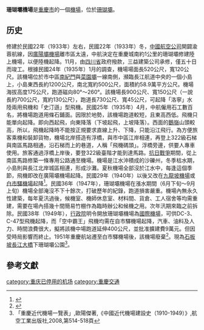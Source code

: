 '''珊瑚壩機場'''是[[重慶市|重慶市]]的一個[[機場|機場]]，位於[[珊瑚壩|珊瑚壩]]。

==历史==
修建於民國22年（1933年）左右，民國22年（1933年）冬，[[中國航空公司|中國航空公司]]開闢渝蓉航線，因[[廣陽壩機場|廣陽壩機場]]離市區太遠，中航決定在重慶城南約1公里的珊瑚壩修建陸上機場，以便陸機起降。11月，由[[四川省|四川省]]政府撥款，三益建築公司承修，僅五十日而竣工。根據民國24年（1935年）1月的調查，機場場面長520公尺，寬120公尺。該機場位於市中區[[南紀門|南紀門]]與[[菜園壩|菜園壩]]一線南側，瀕臨長江航道中央的一個小島上，小島東西長約1200公尺，南北寬約500公尺，面積約58.9萬平方公尺。機場海拔高度175公尺，跑道磁向80°～260°。該機場長900公尺、寬150公尺（一說長約700公尺，寬約130公尺），跑道長730公尺、寬45公尺，可起降「洛寧」水陸兩用飛機和「史汀遜」型飛機。民國25年（1935年）4月，中航僱用石工數百名，將機場跑道用條石鋪面。因限於地勢，該機場跑道較短，且東高西低。飛機只能單向起降。即向西起飛，向東降落（下坡起飛，上坡降落）。西面的[[鵝嶺|鵝嶺]]山頭較高，所以，飛機起降時不能按正規要求直線上升、下降，只能沿江飛行。為方便旅客乘機和裝卸貨物，機場北岸搭造有浮橋，與市中區江岸相連，再登上322級石梯與南區馬路相通，沿石梯而上的巷道，人稱「飛機碼頭」。浮橋旁邊，供要人專車使用。旅客通過浮橋上岸後，要登322級臺階才能到達馬路。[[抗日戰爭|抗日戰爭]]期間，從上南區馬路修築一條專用公路通至機場。機場是江水沖積成的沙礫州，冬季枯水期，小島則與長江北岸城區相連，形成沙灘。夏秋機場全部沒於江水中，每逢這個季節，飛機即改在廣陽壩機場起降。民國29年（1940年）以後又改在[[九龍坡機場|九龍坡機場]]或[[白市驛機場|白市驛機場]]起降<ref>{{Cite book|title=四川省志·交通志 下|last=四川省地方志编纂委员会编纂|first=|publisher=成都：四川科学技术出版社|year=1995.05|isbn=7-5364-1314-9|location=|pages=249}}</ref>。民國36年（1947年），珊瑚壩機場在漲水期間（6月下旬～9月上旬）機場全部淹沒不下十餘次，打破歷年的紀錄，跑道損害嚴重。機場內無永久性建築，每年夏汛過後，候機室、機師休息室、材料間、貨倉、工人宿舍等均需重建，需要在場內搭幾十間簡易竹棚作為臨時辦公和候機之用。次年汛期來臨之前拆除。民國38年（1949年），[[行政院|行政院]]明令開放珊瑚壩機場為[[國際機場|國際機場]]，可供DC-3、C-47型飛機起降，而「空中霸王」飛機均需在自市驛機場起降，汽車、油料及人力、時間浪費很大，擬將該機中場跑道延伸400公尺，並批准擴建費9萬元。但因受時局影響而終止。1951年重慶航站遷至白市驛機場後，該機場廢棄<ref>{{Cite book|title=重庆市市中区志|last=重庆市渝中区人民政府地方志编纂委员会编|first=|publisher=重庆：重庆出版社|year=1997.02|isbn=7-5366-3638-5|location=|pages=291}}</ref>。現為[[石板坡長江大橋|石板坡長江大橋]]下珊瑚壩公園<ref>「重慶近代機場一覽表」,歐陽傑著,《中國近代機場建設史（1910-1949）》,航空工業出版社,2008,第514-518頁</ref>。

==參考文獻==
{{Reflist}}

{{重慶機場}}
[[category:重庆已停用的机场|category:重庆已停用的机场]]
[[category:重慶交通|category:重慶交通]]